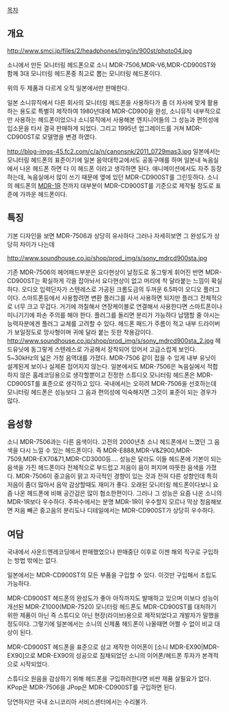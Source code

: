 [[목차]]

== 개요 ==
http://www.smci.jp/files/2/headphones/img/in/900st/photo04.jpg

소니에서 만든 모니터링 헤드폰으로 소니 MDR-7506,MDR-V6,MDR-CD900ST와 함께 3대 모니터링 헤드폰중 최고로 뽑는 모니터링 헤드폰이다.

위의 두 제품과 다르게 오직 일본에서만 판매한다.

일본 소니뮤직에서 다른 회사의 모니터링 헤드폰을 사용하다가 좀 더 자사에 맞게 활용하는 용도로 특별히 제작하여 1980년대에 MDR-CD900을 완성, 소니뮤직 내부적으로만 사용하는 헤드폰이었으나 소니뮤직에서 사용해본 엔지니어들의 그 성능과 편의성에 입소문을 타서 결국 판매하게 되었다. 그리고 1995년 업그레이드를 거쳐 MDR-CD900ST로 모델명을 변경 하였다.

http://blog-imgs-45.fc2.com/c/a/n/canonsnk/2011_0729mas3.jpg
일본에서는 모니터링 헤드폰의 표준이기에 일본 음악대학교에서도 공동구매를 하며 일본내 녹음실에서 나온 헤드폰 하면 다 이 헤드폰 이라고 생각하면 된다. 애니메이션에서도 자주 등장하는데, 녹음실에서 많이 쓰기 때문에 옆에 있던 MDR-CD900ST를 그린듯하다.
소니의 헤드폰의 [[소니 MDR-1R|MDR-1R]] 전까지 대부분이 MDR-CD900ST를 기준으로 제작될 정도로 표준에 가까운 헤드폰이다.


== 특징 ==
기본 디자인을 보면 MDR-7506과 상당히 유사하다 그러나 자세히보면 그 완성도가 상당히 차이가 나는데

http://www.soundhouse.co.jp/shop/prod_img/s/sony_mdrcd900sta.jpg

기존 MDR-7506의 헤어패드부분은 요다현상이 날정도로 동그랗게 휘어진 반면 MDR-CD900ST는 확실하게 각을 잡아놔서 요다현상이 없고 머리에 착 달라붙는 느낌이 확실하다.
오디오 입력단자가 스텐레스로 가공된 크롬도금의 두꺼운 6.5파이 오디오 플러그이다. 스마트폰등에서 사용할려면 변환 플러그를 사서 사용하면 되지만 플러그 전체적으로 너무 크고 무겁다. 거기에 까칠해서 연장케이블로 연결해서 사용한다면 스마트폰이나 미니기기에 파손 주의를 해야 한다. 플러그를 돌리면 분리가 가능하다 납땜할 줄 아시는 능력자분에겐 플러그 교체를 고려할 수 있다.
헤드폰 패드가 주름이 적고 내부 드라이버가 보일정도로 망사형이며 귀에 달라 붙는 듯한 착용감이다.
http://www.soundhouse.co.jp/shop/prod_img/s/sony_mdrcd900sta_2.jpg
헤드유닛에 동그랗게 스텐레스로 가공해서 장착되어 있어서 고급스럽게 보인다.
5~30kHz의 넓은 가청 음역대를 가졌다.
MDR-7506 같이 접을 수 있게 내부 유닛이 설계된게 보이나 실제론 접어지지 않는다.
일본에서도 MDR-7506은 녹음실에서 적합하지 않은 홈레코딩용으로 생각할뿐이고 진정한 스튜디오 모니터링 헤드폰은 MDR-CD900ST를 표준으로 생각하고 있다. 국내에서는 오히려 MDR-7506을 선호하는데 모니터링 헤드폰은 성능보다 그 음과 편의성에 익숙해지면 그것이 표준이 되는 경우가 많다.
== 음성향 ==

소니 MDR-7506과는 다른 음색이다. 고전의 2000년초 소니 헤드폰에서 느꼈던 그 음색을 다시 느낄 수 있는 헤드폰이다. 즉 MDR-E888,MDR-V&Z900,MDR-7509,MDR-EX70&71,MDR-CD3000등.... 성능은 달라도 이들 헤드폰에 기본이 되는 음색을 가진 헤드폰이다
전체적으로 부드럽고 저음이 음이 퍼지며 따뜻한 음색을 가졌다. MDR-7506이 중고음이 맑고 자극적인 경향이 있는 것과 전혀 다른 성향인데 특히 저음이 좀더 많아서 음악 감상할때도 재미가 좋다.
오래된 모니터링 헤드폰이다보니 요즘 나온 헤드폰에 비해 공간감은 많이 협소한편이다.
그러나 그 성능은 요즘 나온 소니의 MDR-1R보다 우수하다. 주파수에서는 분명 MDR-1R이 우수할지 모르나 막상 청음해보면 저음 빼곤 중고음의 분리도나 디테일에서는 MDR-CD900ST가 상당히 우수하다.
== 여담 ==
국내에서 사운드엔레코딩에서 판매했었으나 판매중단 이후로 이젠 해외 직구로 구입하는 방법 밖에는 없다.

일본에서는 MDR-CD900ST의 모든 부품을 구입할 수 있다. 이것만 구입해서 조립도 가능하다.

MDR-CD900ST 헤드폰의 완성도가 좋아 아직까지도 발매하고 있으며 이보다 성능이 개선된 MDR-Z1000(MDR-7520) 모니터링 헤드폰도 MDR-CD900ST를 대처하기 위한 제품이 아닌 즉 스튜디오 아닌 현장(라이브)용으로 제작되었다고 개발자가 말했을 정도이다. 그렇기에 일본에서는 소니의 신제품 헤드폰이 나올때면 어쩔 수 없이 비교 대상이 된다.

MDR-CD900ST 헤드폰을 표준으로 삼고 제작한 이어폰이 [소니 MDR-EX90|MDR-EX90]으로 MDR-EX90의 성공으로 침채되었던 소니의 이어폰/헤드폰 투자가 본격적으로 시작되었다.

스튜디오 원음을 감상하기 위해 헤드폰을 구입하려한다면 비싼 제품 살필요가 없다. KPop은 MDR-7506을 JPop은 MDR-CD900ST를 구입하면 된다.

당연하지만 국내 소니코리아 서비스센터에서는 수리불가.
